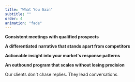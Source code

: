 ```yaml
---
title: "What You Gain"
subtitle: ""
order: 4
animation: "fade"
---
```


**Consistent meetings with qualified prospects**

**A differentiated narrative that stands apart from competitors**

**Actionable insight into your market's response patterns**

**An outbound program that scales without losing precision**

Our clients don't chase replies.
They lead conversations.


